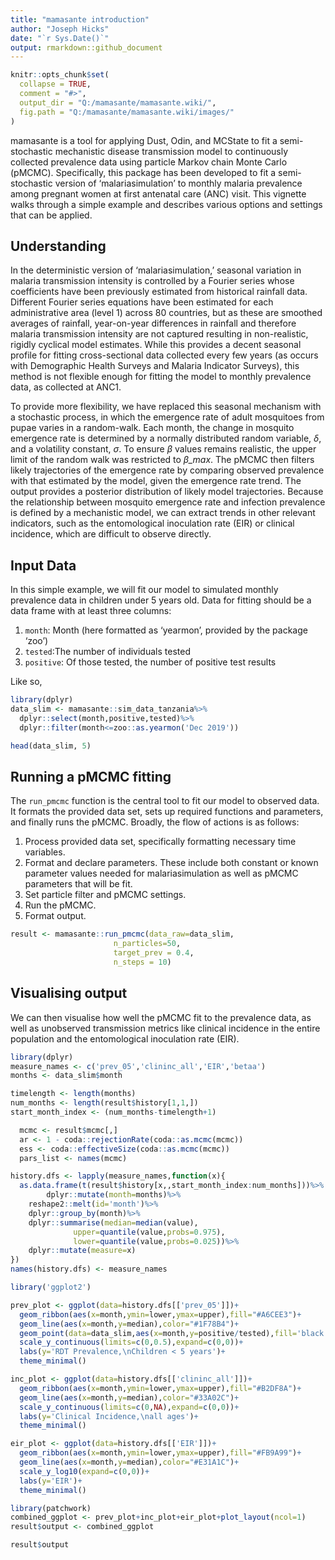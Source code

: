 ```yaml
---
title: "mamasante introduction"
author: "Joseph Hicks"
date: "`r Sys.Date()`"
output: rmarkdown::github_document
---
```


```r
knitr::opts_chunk$set(
  collapse = TRUE,
  comment = "#>",
  output_dir = "Q:/mamasante/mamasante.wiki/",
  fig.path = "Q:/mamasante/mamasante.wiki/images/"
)
```

mamasante is a tool for applying Dust, Odin, and MCState to fit a semi-stochastic mechanistic disease transmission model to continuously collected prevalence data using particle Markov chain Monte Carlo (pMCMC). Specifically, this package has been developed to fit a semi-stochastic version of 'malariasimulation' to monthly malaria prevalence among pregnant women at first antenatal care (ANC) visit. This vignette walks through a simple example and describes various options and settings that can be applied.

## Understanding

In the deterministic version of 'malariasimulation,' seasonal variation in malaria transmission intensity is controlled by a Fourier series whose coefficients have been previously estimated from historical rainfall data. Different Fourier series equations have been estimated for each administrative area (level 1) across 80 countries, but as these are smoothed averages of rainfall, year-on-year differences in rainfall and therefore malaria transmission intensity are not captured resulting in non-realistic, rigidly cyclical model estimates. While this provides a decent seasonal profile for fitting cross-sectional data collected every few years (as occurs with Demographic Health Surveys and Malaria Indicator Surveys), this method is not flexible enough for fitting the model to monthly prevalence data, as collected at ANC1.

To provide more flexibility, we have replaced this seasonal mechanism with a stochastic process, in which the emergence rate of adult mosquitoes from pupae varies in a random-walk. Each month, the change in mosquito emergence rate is determined by a normally distributed random variable, *δ*, and a volatility constant, *σ*. To ensure *β* values remains realistic, the upper limit of the random walk was restricted to *β_max*. The pMCMC then filters likely trajectories of the emergence rate by comparing observed prevalence with that estimated by the model, given the emergence rate trend. The output provides a posterior distribution of likely model trajectories. Because the relationship between mosquito emergence rate and infection prevalence is defined by a mechanistic model, we can extract trends in other relevant indicators, such as the entomological inoculation rate (EIR) or clinical incidence, which are difficult to observe directly.

## Input Data

In this simple example, we will fit our model to simulated monthly prevalence data in children under 5 years old. Data for fitting should be a data frame with at least three columns:

1.  `month`: Month (here formatted as 'yearmon', provided by the package 'zoo')
2.  `tested`:The number of individuals tested
3.  `positive`: Of those tested, the number of positive test results

Like so,
```r
library(dplyr)
data_slim <- mamasante::sim_data_tanzania%>%
  dplyr::select(month,positive,tested)%>%
  dplyr::filter(month<=zoo::as.yearmon('Dec 2019'))
```

```r
head(data_slim, 5)
```

## Running a pMCMC fitting

The `run_pmcmc` function is the central tool to fit our model to observed data. It formats the provided data set, sets up required functions and parameters, and finally runs the pMCMC. Broadly, the flow of actions is as follows:

1.  Process provided data set, specifically formatting necessary time variables.
2.  Format and declare parameters. These include both constant or known parameter values needed for malariasimulation as well as pMCMC parameters that will be fit.
3.  Set particle filter and pMCMC settings.
4.  Run the pMCMC.
5.  Format output.

```r
result <- mamasante::run_pmcmc(data_raw=data_slim,
                       n_particles=50,
                       target_prev = 0.4,
                       n_steps = 10)
```

## Visualising output

We can then visualise how well the pMCMC fit to the prevalence data, as well as 
unobserved transmission metrics like clinical incidence in the entire population
and the entomological inoculation rate (EIR).

```r
library(dplyr)
measure_names <- c('prev_05','clininc_all','EIR','betaa')
months <- data_slim$month

timelength <- length(months)
num_months <- length(result$history[1,1,])
start_month_index <- (num_months-timelength+1)

  mcmc <- result$mcmc[,]
  ar <- 1 - coda::rejectionRate(coda::as.mcmc(mcmc))
  ess <- coda::effectiveSize(coda::as.mcmc(mcmc))
  pars_list <- names(mcmc)

history.dfs <- lapply(measure_names,function(x){
  as.data.frame(t(result$history[x,,start_month_index:num_months]))%>%
        dplyr::mutate(month=months)%>%
    reshape2::melt(id='month')%>%
    dplyr::group_by(month)%>%
    dplyr::summarise(median=median(value),
              upper=quantile(value,probs=0.975),
              lower=quantile(value,probs=0.025))%>%
    dplyr::mutate(measure=x)
})
names(history.dfs) <- measure_names

library('ggplot2')

prev_plot <- ggplot(data=history.dfs[['prev_05']])+
  geom_ribbon(aes(x=month,ymin=lower,ymax=upper),fill="#A6CEE3")+
  geom_line(aes(x=month,y=median),color="#1F78B4")+
  geom_point(data=data_slim,aes(x=month,y=positive/tested),fill='black')+
  scale_y_continuous(limits=c(0,0.5),expand=c(0,0))+
  labs(y='RDT Prevalence,\nChildren < 5 years')+
  theme_minimal()

inc_plot <- ggplot(data=history.dfs[['clininc_all']])+
  geom_ribbon(aes(x=month,ymin=lower,ymax=upper),fill="#B2DF8A")+
  geom_line(aes(x=month,y=median),color="#33A02C")+
  scale_y_continuous(limits=c(0,NA),expand=c(0,0))+
  labs(y='Clinical Incidence,\nall ages')+
  theme_minimal()

eir_plot <- ggplot(data=history.dfs[['EIR']])+
  geom_ribbon(aes(x=month,ymin=lower,ymax=upper),fill="#FB9A99")+
  geom_line(aes(x=month,y=median),color="#E31A1C")+
  scale_y_log10(expand=c(0,0))+
  labs(y='EIR')+
  theme_minimal()

library(patchwork)
combined_ggplot <- prev_plot+inc_plot+eir_plot+plot_layout(ncol=1)
result$output <- combined_ggplot

```

```r
result$output

```

